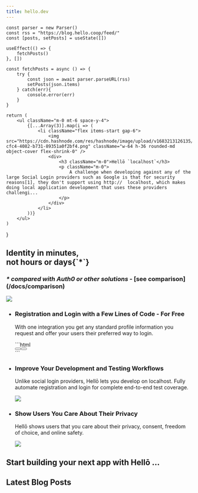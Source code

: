 ```yaml
---
title: hello.dev
---
```



    const parser = new Parser()
    const rss = "https://blog.hello.coop/feed/"
    const [posts, setPosts] = useState([])
    
    useEffect(() => {
        fetchPosts()
    }, [])

    const fetchPosts = async () => {
        try {
            const json = await parser.parseURL(rss)
            setPosts(json.items)
        } catch(err){
            console.error(err)
        }
    } 

    return (
        <ul className="m-0 mt-6 space-y-4">
            {[...Array(3)].map(i => (
                <li className="flex items-start gap-6">
                    <img src="https://cdn.hashnode.com/res/hashnode/image/upload/v1683213126135/112d8801-cfc4-4082-b731-89351a0f2bf4.png" className="w-64 h-36 rounded-md object-cover flex-shrink-0" />
                    <div>
                        <h3 className="m-0">Hellō `localhost`</h3>
                        <p className="m-0">
                            A challenge when developing against any of the large Social Login providers such as Google is that for security reasons[1], they don't support using http://  localhost, which makes doing local application development that uses these providers challengi...
                        </p>
                    </div>
                </li>
            ))}
        </ul>
    )
}

<main className="max-w-5xl mx-auto">
<section className="flex items-end justify-between mt-10">
    <div className="">
        <h1 className="text-6xl font-bold leading-tight">Identity in minutes,<br/>not hours or days<span className="opacity-80">{`*`}</span></h1>
        <h3 className="mt-6 text-xl"><i>* compared with <b>Auth0</b> or other solutions</i> - <b>[see comparison](/docs/comparison)</b></h3>
    </div>
    <picture id="hero-img" className="flex-shrink-0 -mb-6 mx-auto">
        <source srcSet="https://cdn.hello.coop/images/mockup-light.png" media="(prefers-color-scheme: dark)" />
        <img src="https://cdn.hello.coop/images/mockup.png" className="h-80"/>
    </picture>
</section>

<ul className="flex my-20 gap-6">
    <li className="w-1/3">
        <h3 className="text-lg font-bold">Registration and Login with a Few Lines of Code - For Free</h3>
        <p className="mt-4 opacity-80 mb-20">With one integration you get any standard profile information you request and offer your users their preferred way to login.</p>
        ```html
        <div class="hello-container">
          <button class="hello-btn"/>
          <button class="hello-about"/>
        </div>
        ```
    </li>
    <li className="w-1/3">
        <h3 className="text-lg font-bold">Improve Your Development and Testing Workflows</h3>
        <p className="mt-4 opacity-80">Unlike social login providers, Hellō lets you develop on localhost. Fully automate registration and login for complete end-to-end test coverage.</p>
        <img src="https://www.hello.dev/images/ci-cd.png" className="mt-12 w-64 mx-auto object-fit" />
    </li>
    <li className="w-1/3">
        <h3 className="text-lg font-bold">Show Users You Care About Their Privacy</h3>
        <p className="mt-4 opacity-80">Hellō shows users that you care about their privacy, consent, freedom of choice, and online safety.</p>
        <img src="https://www.hello.dev/images/privacy.png" className="mt-16 w-64 mx-auto object-fit" />
    </li>
</ul>

<section className="my-20">
    <h2 className="text-3xl font-bold leading-tight">Start building your next app with Hellō ...</h2>
    <Cards>
        <Card title="Quickstarts" description="Get something up and running quickly." href="/docs/quickstarts" />
        <Card title="Documentation" description="An overview and step-by-step guide." href="/docs" />
        <Card title="FAQs" description="Frequently asked developer questions." href="/faqs" />
        <Card title="Playground" description="Explore what you can do with Hellō." href="/docs/guide/built-ins/callout" />
        <Card title="Console" description="Configure and manage your application(s)." href="/docs/guide/built-ins/callout" />
        <Card title="Slack" description="Join the community to discuss Hellō." href="/docs/guide/built-ins/callout" />
    </Cards>
</section>

<section className="my-20">
    <h2 className="text-3xl font-bold leading-tight">Latest Blog Posts</h2>
    <Feed/>
</section>
</main>

<style jsx>{`
#hero-img {
    animation: float 5s infinite;
}
@keyframes float {
    0%,
    100% {
        transform: translateY(0px);
    }
    50% {
        transform: translateY(-10px);
    }
}
`}</style>